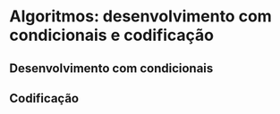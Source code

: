 # Algoritmos: desenvolvimento com condicionais e codificação

## Desenvolvimento com condicionais

## Codificação
